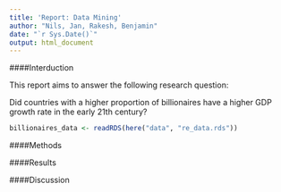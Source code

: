 ```yaml
---
title: 'Report: Data Mining'
author: "Nils, Jan, Rakesh, Benjamin"
date: "`r Sys.Date()`"
output: html_document
---
```


####Interduction

This report aims to answer the following research question:

Did countries with a higher proportion of billionaires have a     higher GDP growth rate in the early 21th century?



```r
billionaires_data <- readRDS(here("data", "re_data.rds"))
```



####Methods


####Results


####Discussion

